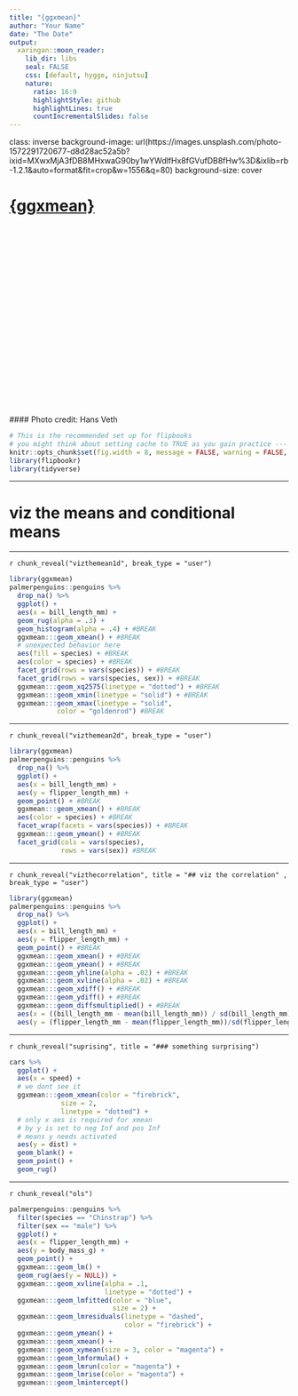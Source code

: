```yaml
---
title: "{ggxmean}"
author: "Your Name"
date: "The Date"
output: 
  xaringan::moon_reader:
    lib_dir: libs
    seal: FALSE
    css: [default, hygge, ninjutsu]
    nature:
      ratio: 16:9
      highlightStyle: github
      highlightLines: true
      countIncrementalSlides: false
---
```



class: inverse
background-image: url(https://images.unsplash.com/photo-1572291720677-d8d28ac52a5b?ixid=MXwxMjA3fDB8MHxwaG90by1wYWdlfHx8fGVufDB8fHw%3D&ixlib=rb-1.2.1&auto=format&fit=crop&w=1556&q=80)
background-size: cover

# [{ggxmean}](https://github.com/EvaMaeRey/ggxmean)
<br><br><br><br><br>
<br><br><br><br><br>
<br><br><br><br><br>
<br><br><br><br><br>
#### Photo credit: Hans Veth


```r
# This is the recommended set up for flipbooks
# you might think about setting cache to TRUE as you gain practice --- building flipbooks from scratch can be time consuming
knitr::opts_chunk$set(fig.width = 8, message = FALSE, warning = FALSE, comment = "", cache = T)
library(flipbookr)
library(tidyverse)

```



---

# viz the means and conditional means


---


`r chunk_reveal("vizthemean1d", break_type = "user")`

```r
library(ggxmean)
palmerpenguins::penguins %>% 
  drop_na() %>% 
  ggplot() +
  aes(x = bill_length_mm) +
  geom_rug(alpha = .3) +
  geom_histogram(alpha = .4) + #BREAK
  ggxmean:::geom_xmean() + #BREAK
  # unexpected behavior here
  aes(fill = species) + #BREAK
  aes(color = species) + #BREAK
  facet_grid(rows = vars(species)) + #BREAK
  facet_grid(rows = vars(species, sex)) + #BREAK
  ggxmean:::geom_xq2575(linetype = "dotted") + #BREAK
  ggxmean:::geom_xmin(linetype = "solid") + #BREAK
  ggxmean:::geom_xmax(linetype = "solid",
            color = "goldenrod") #BREAK
```




---

`r chunk_reveal("vizthemean2d", break_type = "user")`

```r
library(ggxmean)
palmerpenguins::penguins %>% 
  drop_na() %>% 
  ggplot() +
  aes(x = bill_length_mm) +
  aes(y = flipper_length_mm) +
  geom_point() + #BREAK
  ggxmean:::geom_xmean() + #BREAK
  aes(color = species) + #BREAK
  facet_wrap(facets = vars(species)) + #BREAK
  ggxmean:::geom_ymean() + #BREAK
  facet_grid(cols = vars(species),
             rows = vars(sex)) #BREAK
```




---


`r chunk_reveal("vizthecorrelation", title = "## viz the correlation" , break_type = "user")`

```r
library(ggxmean)
palmerpenguins::penguins %>% 
  drop_na() %>% 
  ggplot() +
  aes(x = bill_length_mm) +
  aes(y = flipper_length_mm) + 
  geom_point() + #BREAK
  ggxmean:::geom_xmean() + #BREAK
  ggxmean:::geom_ymean() + #BREAK
  ggxmean:::geom_yhline(alpha = .02) + #BREAK
  ggxmean:::geom_xvline(alpha = .02) + #BREAK
  ggxmean:::geom_xdiff() + #BREAK
  ggxmean:::geom_ydiff() + #BREAK
  ggxmean:::geom_diffsmultiplied() + #BREAK
  aes(x = ((bill_length_mm - mean(bill_length_mm)) / sd(bill_length_mm))) + #BREAK
  aes(y = (flipper_length_mm - mean(flipper_length_mm))/sd(flipper_length_mm)) #BREAK
```

---

`r chunk_reveal("suprising", title = "### something surprising")`

```r
cars %>% 
  ggplot() +
  aes(x = speed) +
  # we dont see it
  ggxmean:::geom_xmean(color = "firebrick",
             size = 2,
             linetype = "dotted") +
  # only x aes is required for xmean 
  # by y is set to neg Inf and pos Inf
  # means y needs activated
  aes(y = dist) +
  geom_blank() +
  geom_point() + 
  geom_rug()
```

---

`r chunk_reveal("ols")`

```r
palmerpenguins::penguins %>% 
  filter(species == "Chinstrap") %>% 
  filter(sex == "male") %>% 
  ggplot() +
  aes(x = flipper_length_mm) +
  aes(y = body_mass_g) +
  geom_point() +
  ggxmean:::geom_lm() +
  geom_rug(aes(y = NULL)) + 
  ggxmean:::geom_xvline(alpha = .1, 
                        linetype = "dotted") +
  ggxmean:::geom_lmfitted(color = "blue",    
                          size = 2) +
  ggxmean:::geom_lmresiduals(linetype = "dashed", 
                             color = "firebrick") +
  ggxmean:::geom_ymean() +
  ggxmean:::geom_xmean() +
  ggxmean:::geom_xymean(size = 3, color = "magenta") +
  ggxmean:::geom_lmformula() +
  ggxmean:::geom_lmrun(color = "magenta") +
  ggxmean:::geom_lmrise(color = "magenta") +
  ggxmean:::geom_lmintercept()
```


